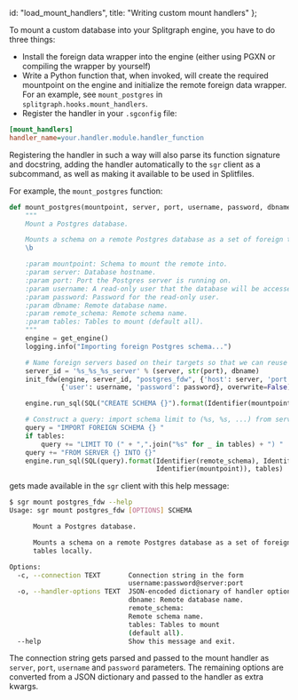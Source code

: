   id: "load_mount_handlers",
  title: "Writing custom mount handlers"
};


To mount a custom database into your Splitgraph engine, you have to do three things:

- Install the foreign data wrapper into the engine (either using PGXN or compiling the wrapper by yourself)
- Write a Python function that, when invoked, will create the required mountpoint on the engine and initialize
  the remote foreign data wrapper. For an example, see `mount_postgres` in `splitgraph.hooks.mount_handlers`.
- Register the handler in your `.sgconfig` file:

```ini
[mount_handlers]
handler_name=your.handler.module.handler_function
```

Registering the handler in such a way will also parse its function signature and docstring, adding the handler automatically to the `sgr` client as a subcommand, as well as making it available to be used in Splitfiles.

For example, the `mount_postgres` function:

```py
def mount_postgres(mountpoint, server, port, username, password, dbname, remote_schema, tables=[]):
    """
    Mount a Postgres database.

    Mounts a schema on a remote Postgres database as a set of foreign tables locally.
    \b

    :param mountpoint: Schema to mount the remote into.
    :param server: Database hostname.
    :param port: Port the Postgres server is running on.
    :param username: A read-only user that the database will be accessed as.
    :param password: Password for the read-only user.
    :param dbname: Remote database name.
    :param remote_schema: Remote schema name.
    :param tables: Tables to mount (default all).
    """
    engine = get_engine()
    logging.info("Importing foreign Postgres schema...")

    # Name foreign servers based on their targets so that we can reuse them.
    server_id = '%s_%s_%s_server' % (server, str(port), dbname)
    init_fdw(engine, server_id, "postgres_fdw", {'host': server, 'port': str(port), 'dbname': dbname},
             {'user': username, 'password': password}, overwrite=False)

    engine.run_sql(SQL("CREATE SCHEMA {}").format(Identifier(mountpoint)))

    # Construct a query: import schema limit to (%s, %s, ...) from server mountpoint_server into mountpoint
    query = "IMPORT FOREIGN SCHEMA {} "
    if tables:
        query += "LIMIT TO (" + ",".join("%s" for _ in tables) + ") "
    query += "FROM SERVER {} INTO {}"
    engine.run_sql(SQL(query).format(Identifier(remote_schema), Identifier(server_id),
                                     Identifier(mountpoint)), tables)
```

gets made available in the `sgr` client with this help message:

```bash
$ sgr mount postgres_fdw --help
Usage: sgr mount postgres_fdw [OPTIONS] SCHEMA

      Mount a Postgres database.

      Mounts a schema on a remote Postgres database as a set of foreign
      tables locally.

Options:
  -c, --connection TEXT       Connection string in the form
                              username:password@server:port
  -o, --handler-options TEXT  JSON-encoded dictionary of handler options:
                              dbname: Remote database name.
                              remote_schema:
                              Remote schema name.
                              tables: Tables to mount
                              (default all).
  --help                      Show this message and exit.
```

The connection string gets parsed and passed to the mount handler as `server`, `port`, `username` and `password` parameters. The remaining options are converted from a JSON dictionary and passed to the handler as extra kwargs.
